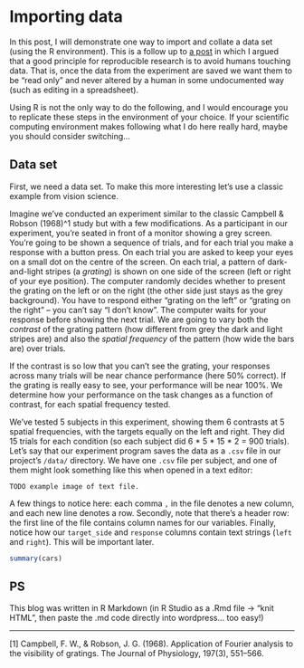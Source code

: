 # Importing data

In this post, I will demonstrate one way to import and collate a data set (using the R environment). This is a follow up to [a post](http://tomwallis.info/2014/01/09/a-workflow-principle-avoiding-humans-touching-data/) in which I argued that a good principle for reproducible research is to avoid humans touching data. That is, once the data from the experiment are saved we want them to be "read only" and never altered by a human in some undocumented way (such as editing in a spreadsheet). 

Using R is not the only way to do the following, and I would encourage you to replicate these steps in the environment of your choice. If your scientific computing environment makes following what I do here really hard, maybe you should consider switching...

## Data set

First, we need a data set. To make this more interesting let's use a classic example from vision science. 

Imagine we've conducted an experiment similar to the classic Campbell & Robson (1968)^1 study but with a few modifications. As a participant in our experiment, you're seated in front of a monitor showing a grey screen. You're going to be shown a sequence of trials, and for each trial you make a response with a button press. 
On each trial you are asked to keep your eyes on a small dot on the centre of the screen. On each trial, a pattern of dark-and-light stripes (a *grating*) is shown on one side of the screen (left or right of your eye position). The computer randomly decides whether to present the grating on the left or on the right (the other side just stays as the grey background). You have to respond either "grating on the left" or "grating on the right" -- you can't say "I don't know". The computer waits for your response before showing the next trial. 
We are going to vary both the *contrast* of the grating pattern (how different from grey the dark and light stripes are) and also the *spatial frequency* of the pattern (how wide the bars are) over trials.

If the contrast is so low that you can't see the grating, your responses across many trials will be near chance performance (here 50% correct). If the grating is really easy to see, your performance will be near 100%. We determine how your performance on the task changes as a function of contrast, for each spatial frequency tested.

We've tested 5 subjects in this experiment, showing them 6 contrasts at 5 spatial frequencies, with the targets equally on the left and right. They did 15 trials for each condition (so each subject did 6 * 5 * 15 * 2 = 900 trials). Let's say that our experiment program saves the data as a `.csv` file in our project's `/data/` directory. We have one `.csv` file per subject, and one of them might look something like this when opened in a text editor:

```
TODO example image of text file.
```

A few things to notice here: each comma `,` in the file denotes a new column, and each new line denotes a row. Secondly, note that there's a header row: the first line of the file contains column names for our variables. Finally, notice how our `target_side` and `response` columns contain text strings (`left` and `right`). This will be important later.


```r
summary(cars)
```


## PS
This blog was written in R Markdown (in R Studio as a .Rmd file -> "knit HTML", then paste the .md code directly into wordpress... too easy!)

--------------------
[1] Campbell, F. W., & Robson, J. G. (1968). Application of Fourier analysis to the visibility of gratings. The Journal of Physiology, 197(3), 551–566.
